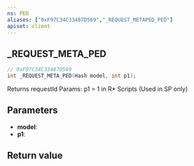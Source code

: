 ```yaml
---
ns: PED
aliases: ["0xF97C34C33487D569","_REQUEST_METAPED_PED"]
apiset: client
---
```

## _REQUEST_META_PED

```c
// 0xF97C34C33487D569
int _REQUEST_META_PED(Hash model, int p1);
```

Returns requestId
Params: p1 = 1 in R* Scripts (Used in SP only)

## Parameters
* **model**:
* **p1**:

## Return value